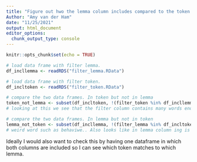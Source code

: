 ```yaml
---
title: "Figure out hwo the lemma column includes compared to the token column"
Author: "Amy van der Ham"
date: "11/25/2021"
output: html_document
editor_options: 
  chunk_output_type: console
---
```


```r
knitr::opts_chunk$set(echo = TRUE)
```

```r
# load data frame with filter lemma. 
df_incllemma <- readRDS("filter_lemma.RData")

# load data frame with filter token. 
df_incltoken <- readRDS("filter_token.RData")

# compare the two data frames. In token but not in lemma
token_not_lemma <- subset(df_incltoken, !(filter_token %in% df_incllemma$filter_lemma))
# looking at this we see that the filter column contains many words ending on a s that are not in the lemma column 

# compare the two data frames. In lemma but not in token
lemma_not_token <- subset(df_incllemma, !(filter_lemma %in% df_incltoken$filter_token))
# weird word such as behaviwe.. Also looks like in lemma column ing is removed from some words. 
```

Ideally I would also want to check this by having one dataframe in which both columns are included so I can see which token matches to which lemma. 


